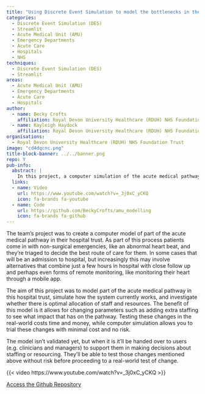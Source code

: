 ```yaml
---
title: "Using Discrete Event Simulation to model the bottlenecks in the Acute Medical Unit pathway"
categories:
  - Discrete Event Simulation (DES)
  - Streamlit
  - Acute Medical Unit (AMU)
  - Emergency Departments
  - Acute Care
  - Hospitals
  - NHS
techniques:
  - Discrete Event Simulation (DES)
  - Streamlit
areas:
  - Acute Medical Unit (AMU)
  - Emergency Departments
  - Acute Care
  - Hospitals
author:
  - name: Becky Crofts
    affiliation: Royal Devon University Healthcare (RDUH) NHS Foundation Trust
  - name: Kayleigh Haydock
    affiliation: Royal Devon University Healthcare (RDUH) NHS Foundation Trust
organisations:
  - Royal Devon University Healthcare (RDUH) NHS Foundation Trust
image: "cd4dqcnc.png"
title-block-banner: ../../banner.png
repo: Y
pub-info:
  abstract: |
    In this project, a computer simulation of the acute medical pathway in a Devon trust was created, along with an interactive tool allowing parameters such as the staffing levels to be changed. This allowed staff to explore the optimum levels of resourcing, enabling risk-free testing of staffing and resource changes before committing to these changes in the real-world.
  links:
  - name: Video
    url: https://www.youtube.com/watch?v=_3j0xC_yCKQ
    icon: fa-brands fa-youtube
  - name: Code
    url: https://github.com/BeckyCrofts/amu_modelling
    icon: fa-brands fa-github
---
```


The team’s project was to create a computer model of part of the acute medical pathway in their hospital trust. As part of this process patients come in with non-surgical emergencies, like an abnormal heart beat, and they’re triaged to decide the best route of care for them. In some cases that will be an admission to hospital, but increasingly this may involve alternatives that combine just a few hours in hospital with close follow up and perhaps even forms of remote monitoring, like monitoring their heart through a mobile app.

The aim of this project was to model part of the acute medical pathway in this hospital trust, simulate how the system currently works, and investigate whether there is optimal allocation of staff and resources. The benefit of this model is it allows for changing parameters such as adding extra staffing to see what impact that has on the pathway. Testing these changes in the real-world costs time and money, while computer simulation allows you to trial these changes with minimal cost and no risk.

The model isn’t validated yet, but when it is it’ll be handed over to users (e.g. clinicians and managers) to support them in making decisions about staffing or resourcing. They’ll be able to test those changes mentioned above without risk before proceeding to a real-world test of change.

{{< video https://www.youtube.com/watch?v=_3j0xC_yCKQ >}}

[Access the Github Repository](https://github.com/BeckyCrofts/amu_modelling)
